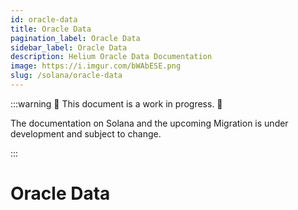 ```yaml
---
id: oracle-data
title: Oracle Data
pagination_label: Oracle Data
sidebar_label: Oracle Data
description: Helium Oracle Data Documentation
image: https://i.imgur.com/bWAbESE.png
slug: /solana/oracle-data
---
```



:::warning 🚧 This document is a work in progress. 🚧

The documentation on Solana and the upcoming Migration is under development and subject to change.

:::

# Oracle Data

<!-- TODO: s3 access, etc. -->
